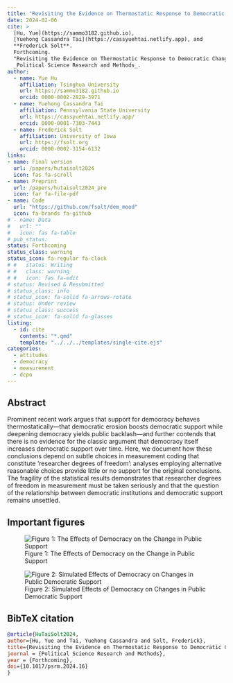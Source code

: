```yaml
---
title: "Revisiting the Evidence on Thermostatic Response to Democratic Change: Degrees of Democratic Support or Researcher Degrees of Freedom?"
date: 2024-02-06
cite: >
  [Hu, Yue](https://sammo3182.github.io),
  [Yuehong Cassandra Tai](https://cassyuehtai.netlify.app), and
  **Frederick Solt**. 
  Forthcoming.
  "Revisiting the Evidence on Thermostatic Response to Democratic Change: Degrees of Democratic Support or Researcher Degrees of Freedom?"
  _Political Science Research and Methods_.
author:
  - name: Yue Hu
    affiliation: Tsinghua University
    url: https://sammo3182.github.io
    orcid: 0000-0002-2829-3971
  - name: Yuehong Cassandra Tai
    affiliation: Pennsylvania State University
    url: https://cassyuehtai.netlify.app/
    orcid: 0000-0001-7303-7443
  - name: Frederick Solt
    affiliation: University of Iowa
    url: https://fsolt.org
    orcid: 0000-0002-3154-6132
links:
- name: Final version
  url: /papers/hutaisolt2024
  icon: fas fa-scroll
- name: Preprint
  url: /papers/hutaisolt2024_pre
  icon: far fa-file-pdf
- name: Code
  url: "https://github.com/fsolt/dem_mood"
  icon: fa-brands fa-github
# - name: Data
#   url: ""
#   icon: fas fa-table
# pub_status:
status: Forthcoming
status_class: warning
status_icon: fa-regular fa-clock
# #   status: Writing
# #   class: warning
# #   icon: fas fa-edit
# status: Revised & Resubmitted
# status_class: info
# status_icon: fa-solid fa-arrows-rotate
# status: Under review
# status_class: success
# status_icon: fa-solid fa-glasses
listing:
  - id: cite
    contents: "*.qmd"
    template: "../../../templates/single-cite.ejs"
categories:
  - attitudes
  - democracy
  - measurement
  - dcpo
---
```


:::{#cite}
:::


## Abstract

Prominent recent work argues that support for democracy behaves thermostatically---that democratic erosion boosts democratic support while deepening democracy yields public backlash---and further contends that there is no evidence for the classic argument that democracy itself increases democratic support over time. Here, we document how these conclusions depend on subtle choices in measurement coding that constitute 'researcher degrees of freedom': analyses employing alternative reasonable choices provide little or no support for the original conclusions. The fragility of the statistical results demonstrates that researcher degrees of freedom in measurement must be taken seriously and that the question of the relationship between democratic institutions and democratic support remains unsettled.

## Important figures

![Figure 1: The Effects of Democracy on the Change in Public Support](dem_mood_fig1.png)

![Figure 2: Simulated Effects of Democracy on Changes in Public Democratic Support](dem_mood_fig2.png)

## BibTeX citation

```bibtex
@article{HuTaiSolt2024,
author={Hu, Yue and Tai, Yuehong Cassandra and Solt, Frederick},
title={Revisiting the Evidence on Thermostatic Response to Democratic Change: Degrees of Democratic Support or Researcher Degrees of Freedom?},
journal = {Political Science Research and Methods},
year = {Forthcoming},
doi={10.1017/psrm.2024.16}
}
```
